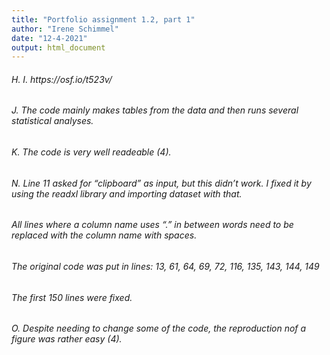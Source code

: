 ```yaml
---
title: "Portfolio assignment 1.2, part 1"
author: "Irene Schimmel"
date: "12-4-2021"
output: html_document
---
```

###### H. I. https://osf.io/t523v/

###### J. The code mainly makes tables from the data and then runs several statistical analyses.

###### K. The code is very well readeable (4).

###### N. Line 11 asked for "clipboard" as input, but this didn't work. I fixed it by using the readxl library and importing dataset with that. 
###### All lines where a column name uses "." in between words need to be replaced with the column name with spaces.
###### The original code was put in lines: 13, 61, 64, 69, 72, 116, 135, 143, 144, 149
###### The first 150 lines were fixed.

###### O. Despite needing to change some of the code, the reproduction nof a figure was rather easy (4).

